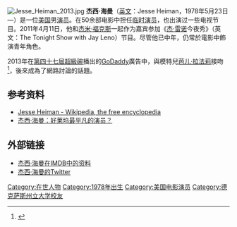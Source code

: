 [[File:Jesse_Heiman_2013.jpg|thumb]]
'''杰西·海曼'''（[[英文|英文]]：Jesse Heiman，1978年5月23日—）是一位[[美国|美国]]男[[演员|演员]]。在50余部电影中担任[[临时演员|临时演员]]，也出演过一些电视节目。2011年4月11日，他和[[杰米·福克斯|杰米·福克斯]]一起作为嘉宾参加《[[杰·雷诺|杰·雷诺]]今夜秀》（英文：The Tonight Show with Jay Leno）节目。尽管他已中年，仍常於電影中飾演青年角色。

2013年在[[第四十七屆超級碗|第四十七屆超級碗]]播出的[[GoDaddy|GoDaddy]]廣告中，與模特兒[[芭儿·拉法莉|芭儿·拉法莉]]接吻<ref>{{cite web|title=Perfect Match - Bar Refaeli's Big Kiss! Official GoDaddy.com Commercial|url=http://www.youtube.com/watch?v=o-3j4-4N3Ng|accessdate=30 January 2013|archive-date=2021-02-02|archive-url=https://web.archive.org/web/20210202005528/https://www.youtube.com/watch?v=o-3j4-4N3Ng|dead-url=no}}</ref>，後來成為了網路討論的話題。

== 参考资料 ==
{{reflist}}

*[http://en.wikipedia.org/wiki/Jesse_Heiman Jesse Heiman - Wikipedia, the free encyclopedia] {{Wayback|url=http://en.wikipedia.org/wiki/Jesse_Heiman |date=20201112005052 }}
*[http://www.salon.com/entertainment/movies/feature/2011/03/16/jesse_heiman_ubiquitous_movie_extra/index.html 杰西·海曼：好莱坞最平凡的演员？] {{Wayback|url=http://www.salon.com/entertainment/movies/feature/2011/03/16/jesse_heiman_ubiquitous_movie_extra/index.html |date=20110906030423 }}

== 外部链接 ==
*[http://www.imdb.com/name/nm1035503/ 杰西·海曼在IMDB中的资料] {{Wayback|url=http://www.imdb.com/name/nm1035503/ |date=20130710230220 }}
*[http://twitter.com/jesseheiman 杰西·海曼的Twitter] {{Wayback|url=http://twitter.com/jesseheiman |date=20210320000828 }}

{{DEFAULTSORT: Heiman, Jesse}}
[[Category:在世人物|Category:在世人物]]
[[Category:1978年出生|Category:1978年出生]]
[[Category:美国电影演员|Category:美国电影演员]]
[[Category:德克萨斯州立大学校友|Category:德克萨斯州立大学校友]]